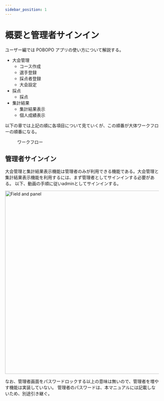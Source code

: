 ```yaml
---
sidebar_position: 1
---
```



# 概要と管理者サインイン

ユーザー編では POBOPO アプリの使い方について解説する。

- 大会管理
  - コース作成
  - 選手登録
  - 採点者登録
  - 大会設定
- 採点
  - 採点
- 集計結果
  - 集計結果表示
  - 個人成績表示

以下の章では上記の順に各項目について見ていくが、この順番が大体ワークフローの順番になる。

<figure>
  <Drawio content={workFlow} title="ワークフロー" />
  <figcaption className="text--center">ワークフロー</figcaption>
</figure>

## 管理者サインイン

大会管理と集計結果表示機能は管理者のみが利用できる機能である。大会管理と集計結果表示機能を利用するには、まず管理者としてサインインする必要がある。
以下、動画の手順に従いadminとしてサインインする。

<img role="img" src={signIn} alt="Field and panel" width="600" />

なお、管理者画面をパスワードロックする以上の意味は無いので、管理者を増やす機能は実装していない。
管理者のパスワードは、本マニュアルには記載しないため、別途引き継ぐ。
